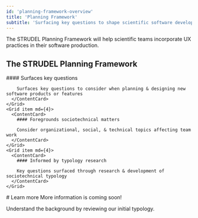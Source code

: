 ```yaml
---
id: 'planning-framework-overview'
title: 'Planning Framework'
subtitle: 'Surfacing key questions to shape scientific software development'
---
```


<Hero>
  The STRUDEL Planning Framework will help scientific teams incorporate UX practices in their software production.

  ## The STRUDEL Planning Framework

  <Grid container spacing={4}>
    <Grid item md={4}>
      <ContentCard>
        #### Surfaces key questions

        Surfaces key questions to consider when planning & designing new software products or features
      </ContentCard>
    </Grid>
    <Grid item md={4}>
      <ContentCard>
        #### Foregrounds sociotechnical matters

        Consider organizational, social, & technical topics affecting team work
      </ContentCard>
    </Grid>
    <Grid item md={4}>
      <ContentCard>
        #### Informed by typology research

        Key questions surfaced through research & development of sociotechnical typology
      </ContentCard>
    </Grid>
  </Grid>
</Hero>

<PageContainer>
# Learn more
More information is coming soon!

Understand the background by reviewing our initial <Link to="/planning-framework/typology">typology</Link>.

</PageContainer>